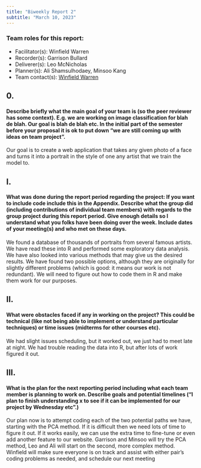 ```yaml
---
title: "Biweekly Report 2"
subtitle: "March 10, 2023"
---
```


### Team roles for this report:

-   Facilitator(s): Winfield Warren
-   Recorder(s): Garrison Bullard
-   Deliverer(s): Leo McNicholas
-   Planner(s): Ali Shamsulhodaey, Minsoo Kang
-   Team contact(s): [Winfield Warren](mailto:winfieldwarren@unc.edu){.email}

## 0.

#### Describe briefly what the main goal of your team is (so the peer reviewer has some context). E.g. we are working on image classification for blah de blah. Our goal is blah de blah etc. In the initial part of the semester before your proposal it is ok to put down "we are still coming up with ideas on team project".

Our goal is to create a web application that takes any given photo of a face and turns it into a portrait in the style of one any artist that we train the model to.

## I.

#### What was done during the report period regarding the project: If you want to include code include this in the Appendix. Describe what the group did (including contributions of individual team members) with regards to the group project during this report period. Give enough details so I understand what you folks have been doing over the week. Include dates of your meeting(s) and who met on these days.

We found a database of thousands of portraits from several famous artists. We have read these into R and performed some exploratory data analysis. We have also looked into various methods that may give us the desired results. We have found two possible options, although they are originally for slightly different problems (which is good: it means our work is not redundant). We will need to figure out how to code them in R and make them work for our purposes.

## II.

#### What were obstacles faced if any in working on the project? This could be technical (like not being able to implement or understand particular techniques) or time issues (midterms for other courses etc).

We had slight issues scheduling, but it worked out, we just had to meet late at night. We had trouble reading the data into R, but after lots of work figured it out.

## III.

#### What is the plan for the next reporting period including what each team member is planning to work on. Describe goals and potential timelines ("I plan to finish understanding x to see if it can be implemented for our project by Wednesday etc".)

Our plan now is to attempt coding each of the two potential paths we have, starting with the PCA method. If it is difficult then we need lots of time to figure it out. If it works easily, we can use the extra time to fine-tune or even add another feature to our website.
Garrison and Minsoo will try the PCA method, Leo and Ali will start on the second, more complex method. Winfield will make sure everyone is on track and assist with either pair’s coding problems as needed, and schedule our next meeting